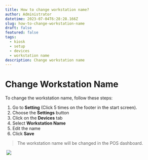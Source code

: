 ```yaml
---
title: How to change workstation name?
author: Administrator
datetime: 2023-07-04T6:28:28.166Z
slug: how-to-change-workstation-name
draft: false
featured: false
tags:
  - kiosk
  - setup
  - devices
  - workstation name
description: Change workstation name
---
```



# Change Workstation Name

To change the workstation name, follow these steps:

1. Go to **Setting** (Click 5 times on the footer in the start screen).
2. Choose the **Settings** button
3. Click on the **Devices** tab
4. Select **Workstation Name**
5. Edit the name
6. Click **Save**

<Blockquote type="warning">
 The workstation name will be changed in the POS dashboard.
</Blockquote>

<img src="/assets/setup-kiosk/4807b44d36a19ea558609c3d89a472e9.png" alt="" />

<img src="/assets/setup-kiosk/4b7066c8d56f2dccf2f5082390d31e53.png"/>

